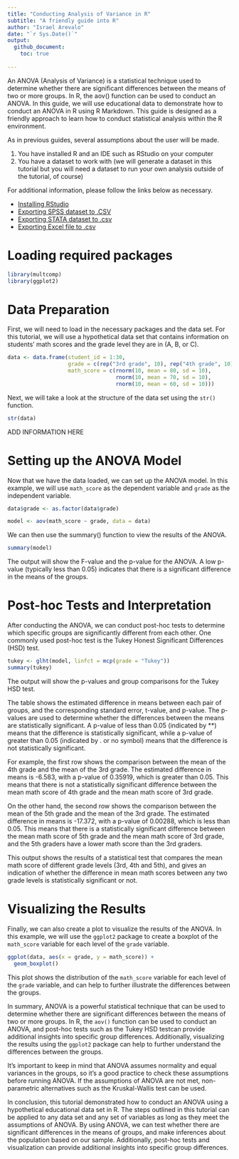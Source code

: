 ```yaml
---
title: "Conducting Analysis of Variance in R"
subtitle: "A friendly guide into R"
author: "Israel Arevalo"
date: "`r Sys.Date()`"
output: 
  github_document:
    toc: true
    
---
```



An ANOVA (Analysis of Variance) is a statistical technique used to determine whether there are significant differences between the means of two or more groups. In R, the aov() function can be used to conduct an ANOVA. In this guide, we will use educational data to demonstrate how to conduct an ANOVA in R using R Markdown. This guide is designed as a friendly approach to learn how to conduct statistical analysis within the R environment.

As in previous guides, several assumptions about the user will be made.

1. You have installed R and an IDE such as RStudio on your computer
2. You have a dataset to work with (we will generate a dataset in this tutorial but you will need a dataset to run your own analysis outside of the tutorial, of course)

For additional information, please follow the links below as necessary.

-   [Installing
    RStudio](https://rstudio-education.github.io/hopr/starting.html)
-   [Exporting SPSS dataset to
    .CSV](https://www.ibm.com/docs/en/spss-statistics/beta?topic=files-exporting-datasets)
-   [Exporting STATA dataset to
    .csv](https://stats.oarc.ucla.edu/stata/faq/how-do-i-export-stata-dta-files-to-comma-separated-files/)
-   [Exporting Excel file to
    .csv](https://support.microsoft.com/en-us/office/import-or-export-text-txt-or-csv-files-5250ac4c-663c-47ce-937b-339e391393ba)

# Loading required packages

```r

library(multcomp)
library(ggplot2)


```


# Data Preparation

First, we will need to load in the necessary packages and the data set. For this tutorial, we will use a hypothetical data set that contains information on students' math scores and the grade level they are in (A, B, or C).

```r

data <- data.frame(student_id = 1:30,
                   grade = c(rep("3rd grade", 10), rep("4th grade", 10), rep("5th grade", 10)),
                   math_score = c(rnorm(10, mean = 80, sd = 10),
                                  rnorm(10, mean = 70, sd = 10),
                                  rnorm(10, mean = 60, sd = 10)))

```

Next, we will take a look at the structure of the data set using the `str()` function.


```r

str(data)

```

ADD INFORMATION HERE

# Setting up the ANOVA Model
Now that we have the data loaded, we can set up the ANOVA model. In this example, we will use `math_score` as the dependent variable and `grade` as the independent variable.

```r

data$grade <- as.factor(data$grade)

model <- aov(math_score ~ grade, data = data)

```


We can then use the summary() function to view the results of the ANOVA.

```r

summary(model)

```

The output will show the F-value and the p-value for the ANOVA. A low p-value (typically less than 0.05) indicates that there is a significant difference in the means of the groups.

# Post-hoc Tests and Interpretation

After conducting the ANOVA, we can conduct post-hoc tests to determine which specific groups are significantly different from each other. One commonly used post-hoc test is the Tukey Honest Significant Differences (HSD) test.

```r

tukey <- glht(model, linfct = mcp(grade = "Tukey"))
summary(tukey)

```

The output will show the p-values and group comparisons for the Tukey HSD test.

The table shows the estimated difference in means between each pair of groups, and the corresponding standard error, t-value, and p-value. The p-values are used to determine whether the differences between the means are statistically significant. A p-value of less than 0.05 (indicated by **) means that the difference is statistically significant, while a p-value of greater than 0.05 (indicated by . or no symbol) means that the difference is not statistically significant.

For example, the first row shows the comparison between the mean of the 4th grade and the mean of the 3rd grade. The estimated difference in means is -6.583, with a p-value of 0.35919, which is greater than 0.05. This means that there is not a statistically significant difference between the mean math score of 4th grade and the mean math score of 3rd grade.

On the other hand, the second row shows the comparison between the mean of the 5th grade and the mean of the 3rd grade. The estimated difference in means is -17.372, with a p-value of 0.00288, which is less than 0.05. This means that there is a statistically significant difference between the mean math score of 5th grade and the mean math score of 3rd grade, and the 5th graders have a lower math score than the 3rd graders.

This output shows the results of a statistical test that compares the mean math score of different grade levels (3rd, 4th and 5th), and gives an indication of whether the difference in mean math scores between any two grade levels is statistically significant or not.


# Visualizing the Results

Finally, we can also create a plot to visualize the results of the ANOVA. In this example, we will use the `ggplot2` package to create a boxplot of the `math_score` variable for each level of the `grade` variable.

```r

ggplot(data, aes(x = grade, y = math_score)) + 
  geom_boxplot()

```

This plot shows the distribution of the `math_score` variable for each level of the `grade` variable, and can help to further illustrate the differences between the groups.

In summary, ANOVA is a powerful statistical technique that can be used to determine whether there are significant differences between the means of two or more groups. In R, the `aov()` function can be used to conduct an ANOVA, and post-hoc tests such as the Tukey HSD testcan provide additional insights into specific group differences. Additionally, visualizing the results using the `ggplot2` package can help to further understand the differences between the groups.

It's important to keep in mind that ANOVA assumes normality and equal variances in the groups, so it's a good practice to check these assumptions before running ANOVA. If the assumptions of ANOVA are not met, non-parametric alternatives such as the Kruskal-Wallis test can be used.

In conclusion, this tutorial demonstrated how to conduct an ANOVA using a hypothetical educational data set in R. The steps outlined in this tutorial can be applied to any data set and any set of variables as long as they meet the assumptions of ANOVA. By using ANOVA, we can test whether there are significant differences in the means of groups, and make inferences about the population based on our sample. Additionally, post-hoc tests and visualization can provide additional insights into specific group differences.
